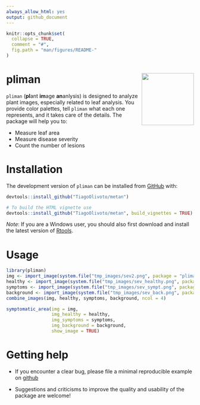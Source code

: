 ```yaml
---
always_allow_html: yes
output: github_document
---
```


<!-- README.md is generated from README.Rmd. Please edit that file -->

```r
knitr::opts_chunk$set(
  collapse = TRUE,
  comment = "#",
  fig.path = "man/figures/README-"
)

```

# pliman <img src="man/figures/logo_pliman.svg" align="right" height="140/"/>

<!-- badges: start -->

<!-- [![CRAN status](https://www.r-pkg.org/badges/version-ago/metan)](https://CRAN.R-project.org/package=metan) [![Lifecycle: stable](https://img.shields.io/badge/lifecycle-stable-brightgreen.svg)](https://www.tidyverse.org/lifecycle/#stable) ![Downloads](http://cranlogs.r-pkg.org/badges/metan) ![Total Downloads](https://cranlogs.r-pkg.org/badges/grand-total/metan) [<img src="https://zenodo.org/badge/130062661.svg" alt="DOI" width="186"/>](https://zenodo.org/badge/latestdoi/130062661) -->

<!-- badges: end -->

`pliman` (**pl**ant **im**age **an**anlysis) is designed to analyze plant images, especially related to leaf analysis. You provide color palettes, tell `pliman` what each one represents, and it takes care of the details. The package will help you to:

* Measure leaf area
* Measure disease severity
* Count the number of lesions

# Installation

The development version of `pliman` can be installed from [GitHub](https://github.com/TiagoOlivoto/metan) with:

```r
devtools::install_github("TiagoOlivoto/metan")

# To build the HTML vignette use
devtools::install_github("TiagoOlivoto/metan", build_vignettes = TRUE)

```

*Note*: If you are a Windows user, you should also first download and install the latest version of [Rtools](https://cran.r-project.org/bin/windows/Rtools/).


# Usage


```r
library(pliman)
img <- import_image(system.file("tmp_images/sev2.png", package = "pliman"))
healthy <- import_image(system.file("tmp_images/sev_healthy.png", package = "pliman"))
symptoms <- import_image(system.file("tmp_images/sev_sympt.png", package = "pliman"))
background <- import_image(system.file("tmp_images/sev_back.png", package = "pliman"))
combine_images(img, healthy, symptoms, background, ncol = 4)

```

```r
symptomatic_area(img = img,
                 img_healthy = healthy,
                 img_symptoms = symptoms,
                 img_background = background,
                 show_image = TRUE)
```


# Getting help

-   If you encounter a clear bug, please file a minimal reproducible example on [github](https://github.com/TiagoOlivoto/pliman/issues)

-   Suggestions and criticisms to improve the quality and usability of the package are welcome!
